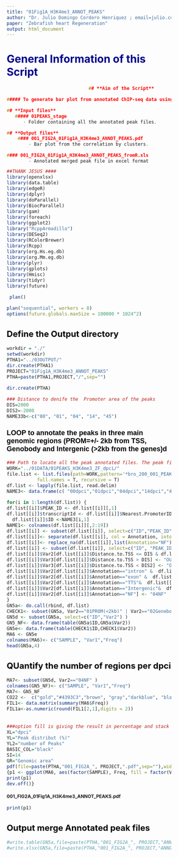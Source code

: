 ---
title: "01Fig1A_H3K4me3_ANNOT_PEAKS"
author: "Dr. Julio Domingo Cordero Henriquez ; email=julio.cordero@medma.uni-heidelberg.de"
paper: "Zebrafish heart Regeneration"
output: html_document
---
<style type="text/css">
body{ /* Normal  */
      font-size: 12px;
  }
td {  /* Table  */
  font-size: 8px;
}
h1.title {
  font-size: 38px;
  color: black;
}
h1 { /* Header 1 */
  font-size: 28px;
  color: DarkBlue;
}
h2 { /* Header 2 */
    font-size: 22px;
  color: black;
}
h3 { /* Header 3 */
  font-size: 18px;
  font-family: "Arial", Times, serif;
  color: black;
}
code.r{ /* Code block */
    font-size: 12px;
}
pre { /* Code block - determines code spacing between lines */
    font-size: 14px;
}
</style>

# **General Information of this Script**
```c                                   
                              ## **Aim of the Script** 

##### To generate bar plot from annotated ChIP-seq data using homer “annotatepeaks.pl”

## **Input files**
   ##### 01PEAKS_stage
      - Folder containing all the annotated peak files.

## **Output files**
    #### 001_FIG2A_01Fig1A_H3K4me3_ANNOT_PEAKS.pdf
        - Bar plot from the correlation by clusters.

#### 001_FIG2A_01Fig1A_H3K4me3_ANNOT_PEAKS_fromR.xls
        - Annotated merged peak file in excel format

```

```{r,message=FALSE,echo=FALSE,warning=FALSE}
##THANK JESUS ####
library(openxlsx)
library(data.table)
library(edgeR)
library(dplyr)
library(doParallel)
library(BiocParallel)
library(gam)
library(foreach)
library(ggplot2)
library("RcppArmadillo")
library(DESeq2)
library(RColorBrewer)
library(Rcpp)
library(org.Hs.eg.db)
library(org.Mm.eg.db)
library(plyr)
library(gplots)
library(Hmisc)
library(tidyr)
library(future)

 plan()

plan("sequential", workers = 8)
options(future.globals.maxSize = 100000 * 1024^2)

```
## Define the Output directory
```{r,class.source="bg-info",echo=TRUE,warning=FALSE}
workdir = "./"
setwd(workdir)
PTHA1="../03OUTPUT/"
dir.create(PTHA1)
PROJECT="01Fig1A_H3K4me3_ANNOT_PEAKS"
PTHA=paste(PTHA1,PROJECT,"/",sep="")

dir.create(PTHA)

### Distance to denife the  Promoter area of the peaks
DIS=2000
DIS2=-2000
NAME33b<-c("00", "01", "04", "14", "45") 
```

### LOOP to annotate the peaks in three main genomic regions (PROM=+/- 2kb from TSS, Genobody and Intergenic (>2kb from the genes)d
```{r,class.source="bg-info",echo=TRUE,warning=FALSE}
### Path to locate all the peak annotated files. The peak file were annotated with annotatePeaks.pl from homer using the merge gtf files from danRer11 genome from REFSEQ, NONCODE, and EMSENBEL
WORK="../01DATA/01PEAKS_H3K4me3_ZF_dpci/"
file.list <- list.files(path=WORK,pattern='*bro_200_001_PEAKS', all.files = T,
           full.names = T, recursive = T)
df.list <- lapply(file.list, read.delim)
NAME3<- data.frame(c( "00dpci","01dpci","04dpci","14dpci","45dpci"))

for(i in 1:length(df.list)) {
df.list[[i]]$PEAK_ID <- df.list[[i]][,1]
df.list[[i]]$transcriptId <- df.list[[i]]$Nearest.PromoterID
  df.list[[i]]$ID <-NAME3[i,1]
NAME1<- colnames(df.list[[i]][,2:19])
df.list[[i]] <- subset(df.list[[i]], select=c("ID","PEAK_ID",NAME1) )
df.list[[i]]<- separate(df.list[[i]], col = Annotation, into = c("Annotation","Annot2"), sep = " ")
df.list[[i]]<- replace_na(df.list[[i]],list(Annotation="NF"))
df.list[[i]] <- subset(df.list[[i]], select=c("ID", "PEAK_ID","Annotation","Distance.to.TSS","Nearest.PromoterID") )
df.list[[i]]$Var2[df.list[[i]]$Distance.to.TSS <= DIS & df.list[[i]]$Distance.to.TSS >=DIS2] <- "01PROM(<2kb)"
df.list[[i]]$Var3[df.list[[i]]$Distance.to.TSS > DIS] <- "OUT_PROM"
df.list[[i]]$Var3[df.list[[i]]$Distance.to.TSS < DIS2] <- "OUT_PROM"
df.list[[i]]$Var2[df.list[[i]]$Annotation=="intron" &  df.list[[i]]$Var3=="OUT_PROM"] <- "02Genebody(>2kb)"
df.list[[i]]$Var2[df.list[[i]]$Annotation=="exon" &  df.list[[i]]$Var3=="OUT_PROM"] <- "02Genebody(>2kb)"
df.list[[i]]$Var2[df.list[[i]]$Annotation=="TTS"&  df.list[[i]]$Var3=="OUT_PROM"] <- "02Genebody(>2kb)"
df.list[[i]]$Var2[df.list[[i]]$Annotation=="Intergenic"&  df.list[[i]]$Var3=="OUT_PROM"] <- "03Interg"
df.list[[i]]$Var2[df.list[[i]]$Annotation=="NF"] <- "04NF"
}
GN5a<- do.call(rbind, df.list)
CHECK1<- subset(GN5a, Var2=="01PROM(<2kb)" | Var2=="02Genebody(>2kb)" | Var2=="03Interg" )
GN5d <- subset(GN5a, select=c("ID","Var2") )
GN5_NF<- data.frame(table(GN5a$ID,GN5a$Var2))
GN5e<- data.frame(table(CHECK1$ID,CHECK1$Var2))
MA6 <- GN5e
colnames(MA6)<- c("SAMPLE", "Var1","Freq")
head(GN5a,4)
```

## QUantify the number of regions per dpci
```{r,class.source="bg-info",echo=TRUE,warning=FALSE}
MA7<- subset(GN5d, Var2=="04NF" )
colnames(GN5_NF)<- c("SAMPLE", "Var1","Freq")
MA7<- GN5_NF
CO22 <-  c("gold","#4393C3","brown", "gray","darkblue", "black")
FIL1<- data.matrix(summary(MA6$Freq))
FIL1a<-as.numeric(round(FIL1[2,1],digits = 2))
```

## 
```{r,class.source="bg-info",echo=TRUE,warning=FALSE}
###option fill is giving the result in percentage and stack in total values
XL="dpci"
YL="Peak distribut (%)"
YL2="number of Peaks"
BASIC_COL="black"
SI=14
GR="Genomic area"
pdf(file=paste(PTHA,"001_FIG2A_", PROJECT,".pdf",sep=""),width=4, height=2.5) 
{p1 <- ggplot(MA6, aes(factor(SAMPLE), Freq, fill = factor(Var1))) +  geom_bar(position = "fill",stat = "identity") +    guides(fill = guide_legend(reverse = F)) +   labs(fill = GR) + theme_bw()+   scale_fill_manual(values =CO22) +   scale_fill_manual(values =CO22) +  theme(strip.placement = "outside",strip.text.y.left = element_text(angle=0),axis.text.x=element_text(angle = 0,size=SI , face="bold"),axis.text.y=element_text(angle = 0,size=SI , face="bold"), axis.title.y = element_text(angle = 90,size=SI , face="bold"), axis.title.x = element_text(angle = 0,size=SI , face="bold"),panel.border = element_rect(colour = BASIC_COL,  size=2)) + labs(title=paste(PROJECT,sep="" ) , x=XL, y = YL)+ scale_x_discrete(labels=(NAME33b))+ scale_y_continuous(breaks=seq(0,25,0.5))
print(p1)
dev.off()}
```

#### 001_FIG2A_01Fig1A_H3K4me3_ANNOT_PEAKS.pdf
```{r,fig.dim = c(6, 4),class.source="bg-info"}
print(p1)
```

## Output merge Annotated peak files
```{r,class.source="bg-info",echo=TRUE,warning=FALSE}
#write.table(GN5a,file=paste(PTHA,"001_FIG2A_", PROJECT,"ANNOT_fromR.txt",sep=""),sep="\t",row.names = F,col.names=T,dec=".",quote = F)
#write.xlsx(GN5a,file=paste(PTHA,"001_FIG2A_", PROJECT,"ANNOT_fromR",".xlsx",sep=""),overwrite = T)

```





